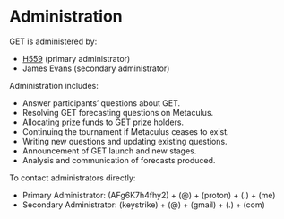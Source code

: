 # Administration

GET is administered by:

* [H559](https://www.metaculus.com/accounts/profile/118777/) (primary administrator)
* James Evans (secondary administrator)

Administration includes:

* Answer participants' questions about GET.
* Resolving GET forecasting questions on Metaculus.
* Allocating prize funds to GET prize holders.
* Continuing the tournament if Metaculus ceases to exist.
* Writing new questions and updating existing questions.
* Announcement of GET launch and new stages.
* Analysis and communication of forecasts produced.

To contact administrators directly:

* Primary Administrator: (AFg6K7h4fhy2) + (@) + (proton) + (.) + (me)
* Secondary Administrator: (keystrike) + (@) + (gmail) + (.) + (com)

